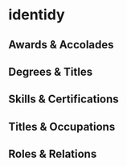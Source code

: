 # identidy

## Awards & Accolades 

## Degrees & Titles  

## Skills & Certifications

## Titles & Occupations

## Roles & Relations